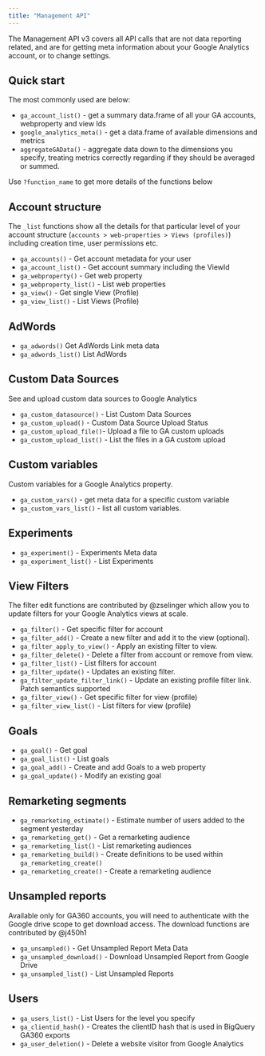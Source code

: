 ```yaml
---
title: "Management API"
---
```


The Management API v3 covers all API calls that are not data reporting related, and are for getting meta information about your Google Analytics account, or to change settings.

## Quick start

The most commonly used are below:

* `ga_account_list()` - get a summary data.frame of all your GA accounts, webproperty and view Ids
* `google_analytics_meta()` - get a data.frame of available dimensions and metrics
* `aggregateGAData()` - aggregate data down to the dimensions you specify, treating metrics correctly regarding if they should be averaged or summed. 

Use `?function_name` to get more details of the functions below

## Account structure

The `_list` functions show all the details for that particular level of your account structure (`accounts > web-properties > Views (profiles)`) including creation time, user permissions etc.

* `ga_accounts()`	- Get account metadata for your user
* `ga_account_list()`	- Get account summary including the ViewId
* `ga_webproperty()` -	Get web property
* `ga_webproperty_list()` -	List web properties
* `ga_view()` - Get single View (Profile)
* `ga_view_list()` -	List Views (Profile)

## AdWords

* `ga_adwords()`	Get AdWords Link meta data
* `ga_adwords_list()`	List AdWords

## Custom Data Sources

See and upload custom data sources to Google Analytics

* `ga_custom_datasource()`	- List Custom Data Sources
* `ga_custom_upload()`	- Custom Data Source Upload Status
* `ga_custom_upload_file()`- Upload a file to GA custom uploads
* `ga_custom_upload_list()` - List the files in a GA custom upload

## Custom variables

Custom variables for a Google Analytics property.

* `ga_custom_vars()` - get meta data for a specific custom variable
* `ga_custom_vars_list()` - list all custom variables.


## Experiments

* `ga_experiment()`	- Experiments Meta data
* `ga_experiment_list()`	- List Experiments

## View Filters

The filter edit functions are contributed by @zselinger which allow you to update filters for your Google Analytics views at scale. 

* `ga_filter()`	- Get specific filter for account
* `ga_filter_add()`	- Create a new filter and add it to the view (optional).
* `ga_filter_apply_to_view()`	- Apply an existing filter to view.
* `ga_filter_delete()`	- Delete a filter from account or remove from view.
* `ga_filter_list()`	- List filters for account
* `ga_filter_update()`	- Updates an existing filter.
* `ga_filter_update_filter_link()`	- Update an existing profile filter link. Patch semantics supported
* `ga_filter_view()`	- Get specific filter for view (profile)
* `ga_filter_view_list()`	- List filters for view (profile)


## Goals

* `ga_goal()` -	Get goal
* `ga_goal_list()` -	List goals
* `ga_goal_add()` - Create and add Goals to a web property
* `ga_goal_update()` - Modify an existing goal

## Remarketing segments

* `ga_remarketing_estimate()` -	Estimate number of users added to the segment yesterday
* `ga_remarketing_get()` -	Get a remarketing audience
* `ga_remarketing_list()` -	List remarketing audiences
* `ga_remarketing_build()` - Create definitions to be used within `ga_remarketing_create()`
* `ga_remarketing_create()` - Create a remarketing audience

## Unsampled reports

Available only for GA360 accounts, you will need to authenticate with the Google drive scope to get download access. The download functions are contributed by @j450h1

* `ga_unsampled()` -	Get Unsampled Report Meta Data
* `ga_unsampled_download()` -	Download Unsampled Report from Google Drive
* `ga_unsampled_list()` -	List Unsampled Reports

## Users

* `ga_users_list()` -	List Users for the level you specify
* `ga_clientid_hash()` - Creates the clientID hash that is used in BigQuery GA360 exports
* `ga_user_deletion()` - Delete a website visitor from Google Analytics







